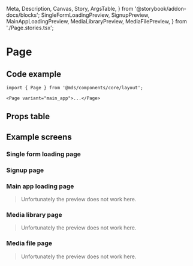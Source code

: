   Meta,
  Description,
  Canvas,
  Story,
  ArgsTable,
} from '@storybook/addon-docs/blocks';
  SingleFormLoadingPreview,
  SignupPreview,
  MainAppLoadingPreview,
  MediaLibraryPreview,
  MediaFilePreview,
} from './Page.stories.tsx';

<Meta title="Components/core/layout/Page" component={Page} />

# Page

<Description of={Page} />

## Code example

```tsx
import { Page } from '@mds/components/core/layout';
```

```tsx
<Page variant="main_app">...</Page>
```

## Props table

<ArgsTable of={Page} />

## Example screens

### Single form loading page

<Canvas className="fullframe" withToolbar>
  <Story name="Single form loading" parameters={{ noPadding: true }}>
    <SingleFormLoadingPreview />
  </Story>
</Canvas>

### Signup page

<Canvas className="fullframe" withToolbar>
  <Story name="Signup" parameters={{ noPadding: true }}>
    <SignupPreview />
  </Story>
</Canvas>

### Main app loading page

> Unfortunately the preview does not work here.

<Canvas className="fullframe" withToolbar>
  <Story name="Main app loading" parameters={{ noPadding: true }}>
    <MainAppLoadingPreview />
  </Story>
</Canvas>

### Media library page

> Unfortunately the preview does not work here.

<Canvas className="fullframe" withToolbar>
  <Story name="Media library" parameters={{ noPadding: true }}>
    <MediaLibraryPreview />
  </Story>
</Canvas>

### Media file page

> Unfortunately the preview does not work here.

<Canvas className="fullframe" withToolbar>
  <Story name="Media file" parameters={{ noPadding: true }}>
    <MediaFilePreview />
  </Story>
</Canvas>
